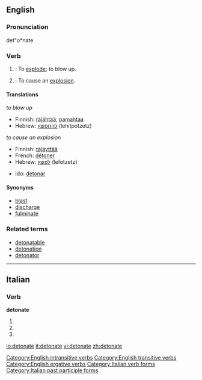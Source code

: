 ==English==

===Pronunciation===
det"o*nate

===Verb===
{{en-verb|detonat|ing}}

# {{intransitive}}: To [[explode]]; to blow up.
# {{transitive}}: To cause an [[explosion]].

====Translations====
''{{intransitive}} to blow up''
{{top}}
*Finnish: [[räjähtää]], [[pamahtaa]]
*Hebrew: [[להתפוצץ]] (lehitpotzetz)
{{mid}}
{{bottom}}

''{{transitive}} to cause an explosion''
{{top}}
*Finnish: [[räjäyttää]]
*French: [[détoner]]
*Hebrew: [[לפוצץ]] (lefotzetz)
{{mid}}
*Ido: [[detonar]]
{{bottom}}

====Synonyms====
*[[blast]]
*[[discharge]]
*[[fulminate]]

===Related terms===
* [[detonatable]]
* [[detonation]]
* [[detonator]]

[[Category:English intransitive verbs]]
[[Category:English transitive verbs]]
[[Category:English ergative verbs]]

----

==Italian==

===Verb===
'''detonate'''

# {{form of|[[second-person|Second-person]] [[plural]] [[present tense]]|[[detonare#Italian|detonare]]|lang=Italian}}
# {{form of|Second-person plural [[imperative]]|detonare#Italian|detonare|lang=Italian}}
# {{form of|[[feminine|Feminine]] plural|[[detonato]]}}

[[Category:Italian verb forms]]
[[Category:Italian past participle forms]]

[[io:detonate]]
[[it:detonate]]
[[vi:detonate]]
[[zh:detonate]]
